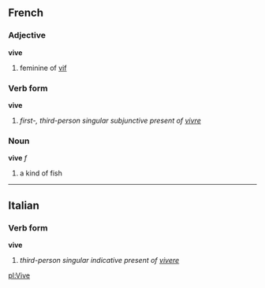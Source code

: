 ==French==
===Adjective===
'''vive'''

# feminine of [[vif]]

===Verb form===
'''vive'''

# ''first-, third-person singular subjunctive present of [[vivre]]''

===Noun===
'''vive''' ''f''

# a kind of fish

----

==Italian==
===Verb form===
'''vive'''

# ''third-person singular indicative present of [[vivere]]''

[[pl:Vive]]